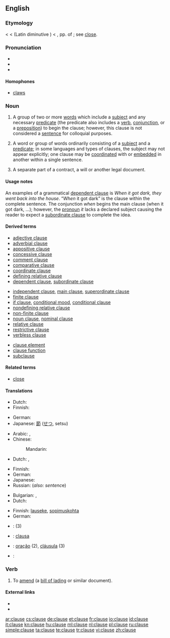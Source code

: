 ==English==
{{wikipedia}}

===Etymology===
< {{etyl|enm}} < {{ML.}} {{term|clausa||a clause}} (Latin diminutive {{term|clausula||a clause, close of a period}}) < {{etyl|la}} {{term|clausus}}, pp. of {{term|claudere||to shut, close}}; see [[close]].

===Pronunciation===
* {{IPA|/klɔːz/}}
* {{audio|en-us-clause.ogg|Audio (US)}}
* {{rhymes|ɔːz}}

====Homophones====
* [[claws]]

===Noun===
{{en-noun}}

# {{informal|grammar}} A group of two or more [[word]]s which include a [[subject]] and any necessary [[predicate]] (the predicate also includes a [[verb]], [[conjunction]], or a [[preposition]]) to begin the clause; however, this clause is not considered a [[sentence]] for colloquial purposes.
# {{grammar}} A word or group of words ordinarily consisting of a [[subject]] and a [[predicate]]; in some languages and  types of clauses, the subject may not appear explicitly; one clause may be [[coordinate]]d with or [[embedded]] in another within a single sentence.
# {{legal}} A separate part of a contract, a will or another legal document.

====Usage notes====
An examples of a grammatical [[dependent clause]] is ''When it got dark, they went back into the house''. “''When'' it got dark” is the clause within the complete sentence. The conjunction ''when'' begins the main clause (when it got dark, …); however, the [[pronoun]] ''it'' lacks a declared subject causing the reader to expect a [[subordinate clause]] to complete the idea.

====Derived terms====
{{der-top|types of grammatical clauses}}
* [[adjective clause]]
* [[adverbial clause]]
* [[appositive clause]]
* [[concessive clause]]
* [[comment clause]]
* [[comparative clause]]
* [[coordinate clause]]
* [[defining relative clause]]
* [[dependent clause]], [[subordinate clause]]
{{der-mid}}
* [[independent clause]], [[main clause]], [[superordinate clause]]
* [[finite clause]]
* [[if clause]], [[conditional mood]], [[conditional clause]]
* [[nondefining relative clause]]
* [[non-finite clause]]
* [[noun clause]], [[nominal clause]]
* [[relative clause]]
* [[restrictive clause]]
* [[verbless clause]]
{{der-bottom}}

{{der-top|grammatical terms}}
* [[clause element]]
* [[clause function]]
* [[subclause]]
{{der-bottom}}

====Related terms====
* [[close]]

====Translations====
{{trans-top|group of two or more words which include a subject and any necessary predicate}}
* Dutch: {{t+|nl|bijzin|m}}
* Finnish: {{t+|fi|lause}}
{{trans-mid}}
* German: {{t+|de|Nebensatz|m}}
* Japanese: [[節]] ([[せつ]], setsu)
{{trans-bottom}}

{{trans-top|word or group of words ordinarily consisting of a subject and a predicate}}
* Arabic: {{t-|ar|جملة|f|tr=júmla}}, {{t-|ar|بند|m|tr=badhn}}
* Chinese:
*: Mandarin: {{t|cmn|短句|tr=duǎnjù|sc=Hani}}
* Dutch: {{t|nl|nevenschikking|f}}, {{t+|nl|bijzin|m}}
{{trans-mid}}
* Finnish: {{t+|fi|lause}}
* German: {{t+|de|Teilsatz|m}}
* Japanese: {{t+|ja|節|tr=せつ, setsu}}
* Russian: {{t+|ru|предложение|n|tr=predložénije}} (''also: sentenc''e)
{{trans-bottom}}

{{trans-top|separate part of a contract}}
* Bulgarian: {{t+|bg|клауза|f}},  {{t+|bg|параграф|m}}
* Dutch: {{t+|nl|clausule|f}}
{{trans-mid}}
* Finnish: [[lauseke]], [[sopimuskohta]]
* German: {{t+|de|Klausel|f}}
{{trans-bottom}}

{{checktrans-top}}
* {{ttbc|Hebrew}}: {{t|he|סעיף|m|tr=sa'yf}} (3)
* {{ttbc|Interlingua}}: [[clausa]]
{{trans-mid}}
* {{ttbc|Portuguese}}: [[oração]] {{f}} (2), [[cláusula]] {{f}} (3)
* {{ttbc|Spanish}}: {{t+|es|oración|f}}
{{trans-bottom}}

===Verb===
{{en-verb|claus|ing}}

# {{transitive}} To [[amend]] (a [[bill of lading]] or similar document).

====External links====
* {{R:Webster 1913}}
* {{R:Century 1911}}

{{anagrams:en/acelsu}}

[[ar:clause]]
[[cs:clause]]
[[de:clause]]
[[et:clause]]
[[fr:clause]]
[[io:clause]]
[[id:clause]]
[[it:clause]]
[[kn:clause]]
[[hu:clause]]
[[ml:clause]]
[[nl:clause]]
[[pl:clause]]
[[ru:clause]]
[[simple:clause]]
[[ta:clause]]
[[te:clause]]
[[tr:clause]]
[[vi:clause]]
[[zh:clause]]